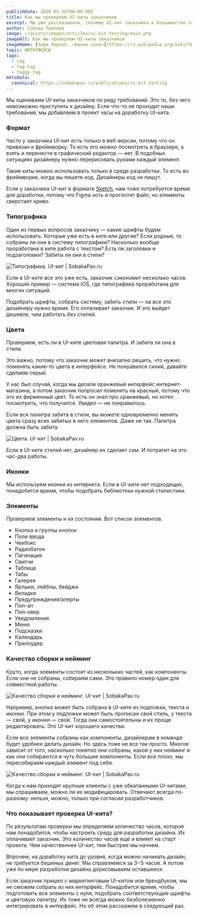 ```yaml
---
publishDate: 2020-05-26T00:00:00Z
title: Как мы проверяем UI-киты заказчиков
excerpt: Мы уже рассказывали, [почему UI-кит заказчика в большинстве случаев нужно дорабатывать](https://sobakapav.ru/publications/ui-kit-not-so-fast). Осталось разобраться, как оценить масштаб изменений на старте проекта и сразу заложить время на них в бюджет. Потому что, если не заложить, вам придется потратить дизайн-часы на предпроектную подготовку. И все это вы будете делать за свой счет.
author: Собака Павлова
image: ~/assets/images/articles/ui-kit-testing/main.png
imageAlt: Как мы проверяем UI-киты заказчиков
imageName: [Энди Уорхол. «Банка супа»](https://ru.wikipedia.org/wiki/%D0%91%D0%B0%D0%BD%D0%BA%D0%B8_%D1%81_%D1%81%D1%83%D0%BF%D0%BE%D0%BC_%D0%9A%D1%8D%D0%BC%D0%BF%D0%B1%D0%B5%D0%BB%D0%BB)
topic: ИНТЕРФЕЙСЫ
tags:
  - tag
  - tag-tag
  - taggy-tag
metadata:
  canonical: https://sobakapav.ru/publications/ui-kit-testing
---
```



Мы оцениваем UI-киты заказчиков по ряду требований. Это то, без чего невозможно приступить к дизайну. Если что-то не проходит наши требования, мы добавляем в проект часы на доработку UI-кита.

### Формат

Часто у заказчика UI-кит есть только в веб-версии, потому что он привязан к фреймворку. То есть его можно посмотреть в браузере, а взять и перенести в графический редактор — нет. В подобных ситуациях дизайнеру нужно перерисовать руками каждый элемент.

Такие киты можно использовать только в среде разработки. То есть во фреймворке, когда вы пишете код. Дизайнеры код не пишут.

Если у заказчика UI-кит в формате [Sketch](https://www.sketch.com/), нам тоже потребуется время для доработки, потому что Figma хоть и проглотит файл, но элементы сверстает криво.

### Типографика

Один из первых вопросов заказчику — какие шрифты будем использовать. Которые уже есть в ките или другие? Если родные, то собраны ли они в систему типографики? Насколько вообще проработана в ките работа с текстом? Есть ли заголовки и подзаголовки? Забиты ли они в стили?

![Типографика. UI-кит | SobakaPav.ru](~/assets/images/articles/ui-kit-testing/1.png)

Если в UI-ките все это уже есть, заказчик сэкономит несколько часов. Хороший пример — система iOS, где типографика проработана для многих ситуаций.

Подобрать шрифты, собрать систему, забить стили — на все это дизайнеру нужно время. Его оплачивает заказчик. И это выйдет дешевле, чем работать без стилей.

### Цвета

Проверяем, есть ли в UI-ките цветовая палитра. И забита ли она в стили.

Это важно, потому что заказчик может внезапно решить, что нужно поменять какие-то цвета в интерфейсе. Не понравился синий, давайте сделаем серый.

У нас был случай, когда мы делали оранжевый интерфейс интернет-магазина, а потом заказчик попросил поменять на красный, потому что это их фирменный цвет. То есть он знал про оранжевый, но хотел посмотреть, что получится. Увидел — не понравилось.

Если вся палитра забита в стили, вы можете одновременно менять цвета сразу всех забитых в него элементов. Даже не так. Палитра должна быть забита.

![Цвета. UI-кит | SobakaPav.ru](~/assets/images/articles/ui-kit-testing/2.png)

Если в UI-ките стилей нет, дизайнер их сделает сам. И потратит на это час-два работы.

### Иконки

Мы используем иконки из интернета. Если в UI-ките нет подходящих, понадобится время, чтобы подобрать библиотеки нужной стилистики.

### Элементы

Проверяем элементы и их состояния. Вот список элементов.

- Кнопка и группы кнопок
- Поле ввода
- Чекбокс
- Радиобатон
- Пагинация
- Свитчи
- Таблица
- Табы
- Галерея
- Ярлыки, лейблы, бейджи
- Вкладки
- Предупреждения/алерты
- Поп-ап
- Поп-овер
- Уведомления
- Меню
- Подсказки
- Календарь
- Прелоудер

### Качество сборки и нейминг

Круто, когда элементы состоят из нескольких частей, как компоненты. Если они не собраны, собираем сами. Это правило номер один для совместной работы.

![Качество сборки и нейминг. UI-кит | SobakaPav.ru](~/assets/images/articles/ui-kit-testing/3.png)

Например, кнопка может быть собрана в UI-ките из подложки, текста и иконки. При этом у подложки может быть прописан свой стиль, у текста — свой, у иконки — свой. Тогда они самостоятельны и их проще редактировать. Это UI-кит хорошего качества.

Если все элементы собраны как компоненты, дизайнерам в команде будет удобнее делать дизайн. Но здесь тоже не все так просто. Многое зависит от того, насколько понятно они собраны, какой у них нейминг и как они собираются в чуть большие компоненты. Если все плохо, мы пересобираем каждый элемент под себя.

![Качество сборки и нейминг. UI-кит | SobakaPav.ru](~/assets/images/articles/ui-kit-testing/4.png)

Когда к нам приходят крупные клиенты с уже обкатанными UI-китами, мы спрашиваем, можно ли их модифицировать. Отвечают всегда по-разному: нельзя, можно, только при согласии разработчиков.

### Что показывает проверка UI-кита?

По результатам проверки мы определяем количество часов, которое нам понадобится, чтобы настроить среду для разработки дизайна. Их оплачивает заказчик. Это количество часов еще и влияет на старт проекта. Чем качественнее UI-кит, тем быстрее мы начнем.

Впрочем, на доработку кита до уровня, когда можно начинать дизайн, не требуется бешеных денег. Мы справляемся за 3−5 часов. А потом уже по мере разработки дизайна дорисовываем оставшееся.

Если заказчик пришел с маркетинговым UI-китом или брендбуком, мы не сможем собрать из них интерфейс. Понадобится время, чтобы подготовить все элементы с нуля, подобрать соответствующие шрифты и цветовую палитру. Их тоже не всегда можно безболезненно интегрировать в интерфейс. Но об этом расскажем в следующий раз.

